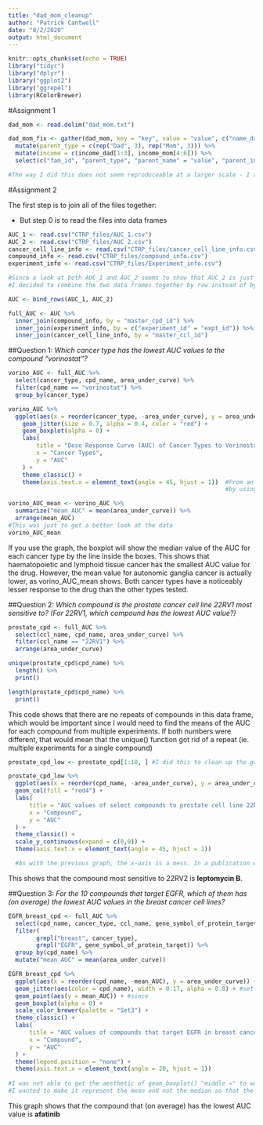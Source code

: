 ```yaml
---
title: "dad_mom_cleanup"
author: "Patrick Cantwell"
date: "8/2/2020"
output: html_document
---
```


```r
knitr::opts_chunk$set(echo = TRUE)
library("tidyr")
library("dplyr")
library("ggplot2")
library("ggrepel")
library(RColorBrewer)
```

#Assignment 1

```r
dad_mom <- read.delim("dad_mom.txt")

dad_mom_fix <- gather(dad_mom, key = "key", value = "value", c("name_dad", "name_mom")) %>% 
  mutate(parent_type = c(rep("Dad", 3), rep("Mom", 3))) %>% 
  mutate(income = c(income_dad[1:3], income_mom[4:6])) %>% 
  select(c("fam_id", "parent_type", "parent_name" = "value", "parent_income" = "income")) #I reordered and changed the names of the columns

#The way I did this does not seem reproduceable at a larger scale - I am excited to see how everyone else did a better job!
```

#Assignment 2

The first step is to join all of the files together:

* But step 0 is to read the files into data frames
```r
AUC_1 <- read.csv("CTRP_files/AUC_1.csv")
AUC_2 <- read.csv("CTRP_files/AUC_2.csv")
cancer_cell_line_info <- read.csv("CTRP_files/cancer_cell_line_info.csv")
compound_info <- read.csv("CTRP_files/compound_info.csv")
experiment_info <- read.csv("CTRP_files/Experiment_info.csv")
```

```r
#Since a look at both AUC_1 and AUC_2 seems to show that AUC_2 is just a continuation of AUC_1 (potentially due to a technical limitation),
#I decided to combine the two data frames together by row instead of by a shared column

AUC <- bind_rows(AUC_1, AUC_2)

full_AUC <- AUC %>% 
  inner_join(compound_info, by = "master_cpd_id") %>% 
  inner_join(experiment_info, by = c("experiment_id" = "expt_id")) %>% 
  inner_join(cancer_cell_line_info, by = "master_ccl_id")
```

##Question 1: *Which cancer type has the lowest AUC values to the compound "vorinostat"?*

```r
vorino_AUC <- full_AUC %>% 
  select(cancer_type, cpd_name, area_under_curve) %>% 
  filter(cpd_name == "vorinostat") %>% 
  group_by(cancer_type)

vorino_AUC %>% 
  ggplot(aes(x = reorder(cancer_type, -area_under_curve), y = area_under_curve), ) +
    geom_jitter(size = 0.7, alpha = 0.4, color = "red") +
    geom_boxplot(alpha = 0) +
    labs(
        title = "Dose Response Curve (AUC) of Cancer Types to Vorinostat",
        x = "Cancer Types",
        y = "AUC"
    ) +
    theme_classic() +
    theme(axis.text.x = element_text(angle = 45, hjust = 1))  #From an aesthetic perspective, the x-axis looks terrible. This could be fixed
                                                              #by using abbreviations for the cancer types
```

```r
vorino_AUC_mean <- vorino_AUC %>% 
  summarize("mean_AUC" = mean(area_under_curve)) %>% 
  arrange(mean_AUC)
#This was just to get a better look at the data
vorino_AUC_mean
```

If you use the graph, the boxplot will show the median value of the AUC for each cancer type by the line inside the boxes. This shows that haematopoietic and lymphoid tissue cancer has the smallest AUC value for the drug. However, the mean value for autonomic ganglia cancer is actually lower, as vorino_AUC_mean shows. Both cancer types have a noticeably lesser response to the drug than the other types tested.


##Question 2: *Which compound is the prostate cancer cell line 22RV1 most sensitive to? (For 22RV1, which compound has the lowest AUC value?)*


```r
prostate_cpd <- full_AUC %>% 
  select(ccl_name, cpd_name, area_under_curve) %>% 
  filter(ccl_name == "22RV1") %>% 
  arrange(area_under_curve)

unique(prostate_cpd$cpd_name) %>% 
  length() %>%
  print()

length(prostate_cpd$cpd_name) %>% 
  print()

```
This code shows that there are no repeats of compounds in this data frame, which would be important since I would need to find the means of the AUC for each compound from multiple experiments. If both numbers were different, that would mean that the unique() function got rid of a repeat (ie. multiple experiments for a single compound)


```r
prostate_cpd_low <- prostate_cpd[1:10, ] #I did this to clean up the graph, otherwise it would be very cluttered and difficult to read

prostate_cpd_low %>% 
  ggplot(aes(x = reorder(cpd_name, -area_under_curve), y = area_under_curve)) +
  geom_col(fill = "red4") +
  labs(
      title = "AUC values of select compounds to prostate cell line 22RV1",
      x = "Compound",
      y = "AUC"
  ) +
  theme_classic() +
  scale_y_continuous(expand = c(0,0)) +
  theme(axis.text.x = element_text(angle = 45, hjust = 1))

  #As with the previous graph, the x-axis is a mess. In a publication worthy graph, the longer compound names would be abbreviated
```
This shows that the compound most sensitive to 22RV2 is **leptomycin B**.

##Question 3: *For the 10 compounds that target EGFR, which of them has (on average) the lowest AUC values in the breast cancer cell lines?*

```r
EGFR_breast_cpd <- full_AUC %>% 
  select(cpd_name, cancer_type, ccl_name, gene_symbol_of_protein_target, area_under_curve) %>% 
  filter(
        grepl("breast", cancer_type),
        grepl("EGFR", gene_symbol_of_protein_target)) %>% 
  group_by(cpd_name) %>% 
  mutate("mean_AUC" = mean(area_under_curve))

EGFR_breast_cpd %>% 
  ggplot(aes(x = reorder(cpd_name, -mean_AUC), y = area_under_curve)) +
  geom_jitter(aes(color = cpd_name), width = 0.17, alpha = 0.8) + #setting width creates distinction between the points of different compounds
  geom_point(aes(y = mean_AUC)) + #since 
  geom_boxplot(alpha = 0) + 
  scale_color_brewer(palette = "Set3") +
  theme_classic() +
  labs(
      title = "AUC values of compounds that target EGFR in breast cancer cell lines",
      x = "Compound",
      y = "AUC"
  ) +
  theme(legend.position = "none") +
  theme(axis.text.x = element_text(angle = 20, hjust = 1))
  
#I was not able to get the aesthetic of geom_boxplot() "middle =" to work, which would change what the middle line of the boxplot represents
#I wanted to make it represent the mean and not the median so that the ordering of the x-axis made more sense to the viewer

```

This graph shows that the compound that (on average) has the lowest AUC value is **afatinib**

